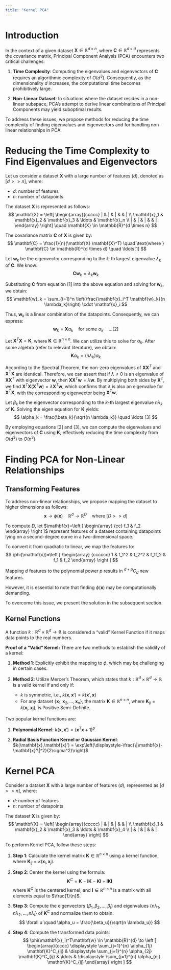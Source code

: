 ```yaml
---
title: "Kernel PCA"
---
```


# Introduction
In the context of a given dataset $\mathbf{X} \in \mathbb{R}^{d \times n}$, where $\mathbf{C} \in \mathbb{R}^{d \times d}$ represents the covariance matrix, Principal Component Analysis (PCA) encounters two critical challenges:

1. **Time Complexity**: Computing the eigenvalues and eigenvectors of $\mathbf{C}$ requires an algorithmic complexity of $O(d^3)$. Consequently, as the dimensionality $d$ increases, the computational time becomes prohibitively large.

2. **Non-Linear Dataset**: In situations where the dataset resides in a non-linear subspace, PCA's attempt to derive linear combinations of Principal Components may yield suboptimal results.

To address these issues, we propose methods for reducing the time complexity of finding eigenvalues and eigenvectors and for handling non-linear relationships in PCA.

\pagebreak

# Reducing the Time Complexity to Find Eigenvalues and Eigenvectors
Let us consider a dataset $\mathbf{X}$ with a large number of features ($d$), denoted as $[d >> n]$, where:

- $d$: number of features
- $n$: number of datapoints

The dataset $\mathbf{X}$ is represented as follows:
$$
\mathbf{X} = \left[
\begin{array}{ccccc}
    | & | & | & & | \\
    \mathbf{x}_1 & \mathbf{x}_2 & \mathbf{x}_3 & \ldots & \mathbf{x}_n \\
    | & | & | & & |
\end{array}
\right]
\quad \mathbf{X} \in \mathbb{R}^{d \times n}
$$

The covariance matrix $\mathbf{C}$ of $\mathbf{X}$ is given by:
$$
\mathbf{C} = \frac{1}{n}(\mathbf{X} \mathbf{X}^T) \quad \text{where } \mathbf{C} \in \mathbb{R}^{d \times d} \quad \ldots[1]
$$

Let $\mathbf{w}_k$ be the eigenvector corresponding to the $k$-th largest eigenvalue $\lambda_k$ of $\mathbf{C}$. We know:
$$
\mathbf{C}\mathbf{w}_k = \lambda_k \mathbf{w}_k
$$

Substituting $\mathbf{C}$ from equation $[1]$ into the above equation and solving for $\mathbf{w}_k$, we obtain:
$$
\mathbf{w}_k = \sum_{i=1}^n \left(\frac{\mathbf{x}_i^T \mathbf{w}_k}{n \lambda_k}\right) \cdot \mathbf{x}_i
$$

Thus, $\mathbf{w}_k$ is a linear combination of the datapoints. Consequently, we can express:
$$
\mathbf{w}_k = \mathbf{X} \alpha_k \quad \text{for some } \alpha_k \quad \ldots [2]
$$

Let $\mathbf{X}^T \mathbf{X} = \mathbf{K}$, where $\mathbf{K} \in \mathbb{R}^{n \times n}$. We can utilize this to solve for $\alpha_k$. After some algebra (refer to relevant literature), we obtain:
$$
\mathbf{K} \alpha_k = (n \lambda_k) \alpha_k
$$

According to the Spectral Theorem, the non-zero eigenvalues of $\mathbf{X}\mathbf{X}^T$ and $\mathbf{X}^T \mathbf{X}$ are identical. Therefore, we can assert that if $\lambda \ne 0$ is an eigenvalue of $\mathbf{X}\mathbf{X}^T$ with eigenvector $\mathbf{w}$, then $\mathbf{X}\mathbf{X}^T\mathbf{w}=\lambda \mathbf{w}$. By multiplying both sides by $\mathbf{X}^T$, we find $\mathbf{X}^T \mathbf{X}(\mathbf{X}^T\mathbf{w})=\lambda \mathbf{X}^T\mathbf{w}$, which confirms that $\lambda$ is also an eigenvalue for $\mathbf{X}^T\mathbf{X}$, with the corresponding eigenvector being $\mathbf{X}^T\mathbf{w}$.

Let $\beta_k$ be the eigenvector corresponding to the $k$-th largest eigenvalue $n \lambda_k$ of $\mathbf{K}$. Solving the eigen equation for $\mathbf{K}$ yields:
$$
\alpha_k = \frac{\beta_k}{\sqrt{n \lambda_k}} \quad \ldots [3]
$$

By employing equations $[2]$ and $[3]$, we can compute the eigenvalues and eigenvectors of $\mathbf{C}$ using $\mathbf{K}$, effectively reducing the time complexity from $O(d^3)$ to $O(n^3)$.

# Finding PCA for Non-Linear Relationships
## Transforming Features
To address non-linear relationships, we propose mapping the dataset to higher dimensions as follows:
$$
\mathbf{x} \to \phi(\mathbf{x}) \quad \mathbb{R}^d \to \mathbb{R}^D \quad \text{where } [D >> d]
$$

To compute $D$, let $\mathbf{x}=\left [
\begin{array} {cc}
    f_1 & f_2
\end{array}
\right ]$ represent features of a dataset containing datapoints lying on a second-degree curve in a two-dimensional space.

To convert it from quadratic to linear, we map the features to:
$$
\phi(\mathbf{x})=\left [
\begin{array} {cccccc}
    1 & f_1^2 & f_2^2 & f_1f_2 & f_1 & f_2
\end{array}
\right ]
$$

Mapping $d$ features to the polynomial power $p$ results in $^{d+p} C_d$ new features.

However, it is essential to note that finding $\phi(\mathbf{x})$ may be computationally demanding.

To overcome this issue, we present the solution in the subsequent section.

## Kernel Functions
A function $k: \mathbb{R}^d \times \mathbb{R}^d \to \mathbb{R}$ is considered a "valid" Kernel Function if it maps data points to the real numbers.

**Proof of a "Valid" Kernel:**
There are two methods to establish the validity of a kernel:

1. **Method 1**: Explicitly exhibit the mapping to $\phi$, which may be challenging in certain cases.

2. **Method 2**: Utilize Mercer's Theorem, which states that $k: \mathbb{R}^d \times \mathbb{R}^d \to \mathbb{R}$ is a valid kernel if and only if:
   - $k$ is symmetric, i.e., $k(\mathbf{x},\mathbf{x}') = k(\mathbf{x}',\mathbf{x})$
   - For any dataset $\{\mathbf{x}_1,\mathbf{x}_2,\ldots,\mathbf{x}_n\}$, the matrix $\mathbf{K} \in \mathbb{R}^{n \times n}$, where $\mathbf{K}_{ij} = k(\mathbf{x}_i,\mathbf{x}_j)$, is Positive Semi-Definite.

Two popular kernel functions are:

1. **Polynomial Kernel**: $k(\mathbf{x},\mathbf{x}') = (\mathbf{x}^T\mathbf{x} + 1)^p$

2. **Radial Basis Function Kernel or Gaussian Kernel**: $k(\mathbf{x},\mathbf{x}') = \exp\left(\displaystyle-\frac{\|\mathbf{x}-\mathbf{x}'\|^2}{2\sigma^2}\right)$

\pagebreak

# Kernel PCA
Consider a dataset $\mathbf{X}$ with a large number of features ($d$), represented as $[d >> n]$, where:

- $d$: number of features
- $n$: number of datapoints

The dataset $\mathbf{X}$ is given by:
$$
\mathbf{X} = \left[
\begin{array}{ccccc}
    | & | & | & & | \\
    \mathbf{x}_1 & \mathbf{x}_2 & \mathbf{x}_3 & \ldots & \mathbf{x}_4 \\
    | & | & | & & |
\end{array}
\right]
$$

To perform Kernel PCA, follow these steps:

1. **Step 1**: Calculate the kernel matrix $\mathbf{K} \in \mathbb{R}^{n \times n}$ using a kernel function, where $\mathbf{K}_{ij} = k(\mathbf{x}_i,\mathbf{x}_j)$.

2. **Step 2**: Center the kernel using the formula:
   $$
   \mathbf{K}^C = \mathbf{K} - \mathbf{I}\mathbf{K} - \mathbf{K}\mathbf{I} + \mathbf{I}\mathbf{K}\mathbf{I}
   $$
   where $\mathbf{K}^C$ is the centered kernel, and $\mathbf{I} \in \mathbb{R}^{n \times n}$ is a matrix with all elements equal to $\frac{1}{n}$.

3. **Step 3**: Compute the eigenvectors $\{\beta_1, \beta_2, \ldots, \beta_l\}$ and eigenvalues $\{n\lambda_1, n\lambda_2, \ldots, n\lambda_l\}$ of $\mathbf{K}^C$ and normalize them to obtain:
   $$
   \forall u \quad \alpha_u = \frac{\beta_u}{\sqrt{n \lambda_u}}
   $$

4. **Step 4**: Compute the transformed data points:
   $$
   \phi(\mathbf{x}_i)^T\mathbf{w} \in \mathbb{R}^{d} \to 
   \left [
\begin{array}{cccc}
    \displaystyle \sum_{j=1}^{n} \alpha_{1j} \mathbf{K}^C_{ij} & \displaystyle \sum_{j=1}^{n} \alpha_{2j} \mathbf{K}^C_{ij} & \ldots & \displaystyle \sum_{j=1}^{n} \alpha_{nj} \mathbf{K}^C_{ij}
\end{array}
\right ]
   $$

